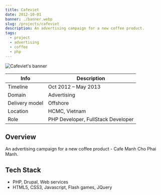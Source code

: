 ```yaml
---
title: Cafeviet
date: 2012-10-01
banner: ./banner.webp
slug: /projects/cafeviet
description: An advertising campaign for a new coffee product.
tags:
  - project
  - advertising
  - coffee
  - php
---
```


![Cafeviet's banner](./cafeviet.webp)

| Info           | Description                        |
| -------------- | ---------------------------------- |
| Timeline       | Oct 2012 – May 2013                |
| Domain         | Advertising                        |
| Delivery model | Offshore                           |
| Location       | HCMC, Vietnam                      |
| Role           | PHP Developer, FullStack Developer |

## Overview

An advertising campaign for a new coffee product - Cafe Manh Cho Phai Manh.

## Tech Stack

- PHP, Drupal, Web services
- HTML5, CSS3, Javascript, Flash games, JQuery
